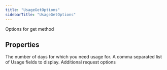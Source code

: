 ```yaml
---
title: "UsageGetOptions"
sidebarTitle: "UsageGetOptions"
---
```


Options for get method

## Properties

<ParamField name="days" type="`number`">
The number of days for which you need usage for.
</ParamField>





<ParamField name="usagefields" type="`any`[]">
A comma separated list of Usage fields to display.
</ParamField>





<ParamField name="requestOptions" type="[`RequestOptions`](/xdks/typescript/reference/interfaces/RequestOptions)">
Additional request options
</ParamField>



